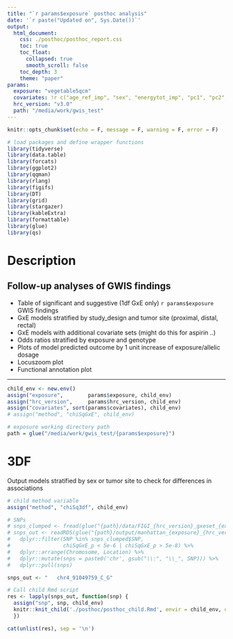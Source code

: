 ```yaml
---
title: "`r params$exposure` posthoc analysis"
date: '`r paste("Updated on", Sys.Date())`'
output: 
  html_document:
    css: ./posthoc/posthoc_report.css
    toc: true
    toc_float:
      collapsed: true
      smooth_scroll: false
    toc_depth: 3
    theme: "paper"
params:
  exposure: "vegetable5qcm"
  covariates: !r c("age_ref_imp", "sex", "energytot_imp", "pc1", "pc2", "pc3", "study_gxe")
  hrc_version: "v3.0"
  path: "/media/work/gwis_test"
---
```


```r
knitr::opts_chunk$set(echo = F, message = F, warning = F, error = F)

# load packages and define wrapper functions
library(tidyverse)
library(data.table)
library(forcats)
library(ggplot2)
library(qqman)
library(rlang)
library(figifs)
library(DT)
library(grid)
library(stargazer)
library(kableExtra)
library(formattable)
library(glue)
library(qs)
```


# Description

## Follow-up analyses of GWIS findings  
- Table of significant and suggestive (1df GxE only) ```r params$exposure``` GWIS findings  
- GxE models stratified by study_design and tumor site (proximal, distal, rectal)  
- GxE models with additional covariate sets (might do this for aspirin ..)  
- Odds ratios stratified by exposure and genotype  
- Plots of model predicted outcome by 1 unit increase of exposure/allelic dosage  
- Locuszoom plot   
- Functional annotation plot   

---

<!-- define variables -->
```r
child_env <- new.env()
assign("exposure",        params$exposure, child_env)
assign("hrc_version",     params$hrc_version, child_env)
assign("covariates", sort(params$covariates), child_env)
# assign("method", "chiSqGxE", child_env)

# exposure working directory path
path = glue("/media/work/gwis_test/{params$exposure}")
```


# 3DF
Output models stratified by sex or tumor site to check for differences in associations
```r
# child method variable
assign("method", "chiSq3df", child_env)

# SNPs
# snps_clumped <- fread(glue("{path}/data/FIGI_{hrc_version}_gxeset_{exposure}_chiSqGxE_ldclump.clumped"), header = T, stringsAsFactors = F)
# snps_out <- readRDS(glue("{path}/output/manhattan_{exposure}_{hrc_version}_chiSqGxE_df.rds")) %>%
#   dplyr::filter(SNP %in% snps_clumped$SNP,
#                 chiSqGxE_p < 5e-6 | chiSqGxE_p > 5e-8) %>%
#   dplyr::arrange(Chromosome, Location) %>%
#   dplyr::mutate(snps = paste0('chr', gsub("\\:", "\\_", SNP))) %>%
#   dplyr::pull(snps)

snps_out <- "	chr4_91049759_C_G"

# Call child Rmd script
res <- lapply(snps_out, function(snp) {
  assign("snp", snp, child_env)
  knitr::knit_child('./posthoc/posthoc_child.Rmd', envir = child_env, quiet = TRUE)
  })

cat(unlist(res), sep = '\n')
```









<!-- # GxE suggestive -->
<!-- Output models stratified by sex or tumor site to check for differences in associations -->
<!-- ```{r, results = 'asis'} -->
<!-- # child method variable -->
<!-- assign("method", "chiSqGxE", child_env) -->

<!-- # SNPs -->
<!-- snps_clumped <- fread(glue("{path}/data/FIGI_{hrc_version}_gxeset_{exposure}_chiSqGxE_ldclump.clumped"), header = T, stringsAsFactors = F) -->
<!-- snps_out <- readRDS(glue("{path}/output/manhattan_{exposure}_{hrc_version}_chiSqGxE_df.rds")) %>% -->
<!--   dplyr::filter(SNP %in% snps_clumped$SNP, -->
<!--                 chiSqGxE_p < 5e-6 | chiSqGxE_p > 5e-8) %>% -->
<!--   dplyr::arrange(Chromosome, Location) %>% -->
<!--   dplyr::mutate(snps = paste0('chr', gsub("\\:", "\\_", SNP))) %>% -->
<!--   dplyr::pull(snps) -->

<!-- # Call child Rmd script -->
<!-- res <- lapply(snps_out, function(snp) { -->
<!--   assign("snp", snp, child_env) -->
<!--   knitr::knit_child('./posthoc/posthoc_child_suggestive_gxe.Rmd', envir = child_env, quiet = TRUE) -->
<!--   } -->
<!-- ) -->

<!-- cat(unlist(res), sep = '\n') -->
<!-- ``` -->


<!-- # GxE locuszoom plots  -->
<!-- These hits were previously identified as a finding but turn out to be in known GWAS regions and should not be reported as a novel GxE finding -->

<!-- ```{r, results = 'asis'} -->
<!-- # child method variable -->
<!-- assign("method", "chiSqGxE", child_env) -->

<!-- # SNPs -->
<!-- snps_out <- c("chr8_128397494_G_C", "chr6_117816093_A_G") -->


<!-- # Call child Rmd script -->
<!-- res <- lapply(snps_out, function(snp) { -->
<!--   assign("snp", snp, child_env) -->
<!--   knitr::knit_child('./posthoc/posthoc_child_locuszoom_only.Rmd', envir = child_env, quiet = TRUE) -->
<!--   } -->
<!-- ) -->

<!-- cat(unlist(res), sep = '\n') -->
<!-- ``` -->

<!-- # 2DF locuszoom plots -->
<!-- Filtering GWAS + LD SNPs out of the results plots isn't perfect because of slight differences in LD. Ensure that these remaining peaks coincide with known GWAS Loci -->

<!-- ```{r, results = 'asis'} -->
<!-- # child method variable -->
<!-- assign("method", "chiSq2df", child_env) -->


<!-- # SNPs -->
<!-- snps_clumped <- fread(glue("{path}/data/FIGI_{hrc_version}_gxeset_{exposure}_chiSq2df_no_gwas_ldclump.clumped"), header = T, stringsAsFactors = F) -->
<!-- snps_out <- readRDS(glue("{path}/output/manhattan_{exposure}_{hrc_version}_chiSq2df_no_gwas_df.rds")) %>% -->
<!--   dplyr::filter(SNP %in% snps_clumped$SNP) %>% -->
<!--   dplyr::arrange(Chromosome, Location) %>% -->
<!--   dplyr::mutate(snps = paste0('chr', gsub("\\:", "\\_", SNP))) %>% -->
<!--   dplyr::pull(snps) -->

<!-- # Call child Rmd script -->
<!-- res <- lapply(snps_out, function(snp) { -->
<!--   assign("snp", snp, child_env) -->
<!--   knitr::knit_child('./posthoc/posthoc_child_locuszoom_only.Rmd', envir = child_env, quiet = TRUE) -->
<!--   } -->
<!-- ) -->

<!-- cat(unlist(res), sep = '\n') -->
<!-- ``` -->
